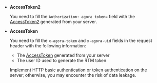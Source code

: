 
- **AccessToken2**

    You need to fill the `Authorization: agora token=` field with the <Vg k="MESS_SDK" /> [AccessToken2](../develop/authentication) generated from your server.

- **AccessToken**

    You need to fill the `x-agora-token` and `x-agora-uid` fields in the request header with the following information:

    - The <Vg k="MESS_SDK" /> [AccessToken](../develop/authentication) generated from your server
    - The <Vg k="MESS_SDK" /> user ID used to generate the RTM token

    Implement HTTP basic authentication or token authentication on the server; otherwise, you may encounter the risk of data leakage.